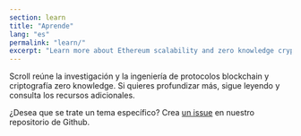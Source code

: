 ```yaml
---
section: learn
title: "Aprende"
lang: "es"
permalink: "learn/"
excerpt: "Learn more about Ethereum scalability and zero knowledge cryptography."
---
```



Scroll reúne la investigación y la ingeniería de protocolos blockchain y criptografía zero knowledge. Si quieres profundizar más, sigue leyendo y consulta los recursos adicionales.

¿Desea que se trate un tema específico? Crea [un issue](https://github.com/scroll-tech/scroll-documentation/issues/new?assignees=&labels=new+content%2Ctriage&projects=&template=new_content.yml&title=%5BNew+Content%5D%3A+%3Cyour-title-here%3E) en nuestro repositorio de Github.

<div class="navs" class="flex flex-col flex-wrap items-center md:flex-row md:gap-8 md:items-start">
  <NavCard
    icon="/svgs/home-technology.svg"
    name="Ethereum y Protocolos"
    content="Comprende el ecosistema de Ethereum y cómo encaja Scroll en él."
    link="/es/learn/the-scalability-problem"
  />
  <NavCard
    icon="/svgs/home-learn.svg"
    name="Zero Knowledge"
    content="Conozca la criptografía zero knowledge y sus aplicaciones."
    link="/es/learn/zero-knowledge/introduction-to-zero-knowledge"
  />
</div>

